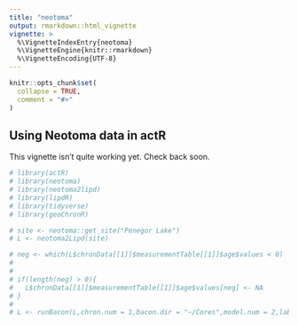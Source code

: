 ```yaml
---
title: "neotoma"
output: rmarkdown::html_vignette
vignette: >
  %\VignetteIndexEntry{neotoma}
  %\VignetteEngine{knitr::rmarkdown}
  %\VignetteEncoding{UTF-8}
---
```


```r
knitr::opts_chunk$set(
  collapse = TRUE,
  comment = "#>"
)
```

## Using Neotoma data in actR

This vignette isn't quite working yet. Check back soon.


```r
# library(actR)
# library(neotoma)
# library(neotoma2lipd)
# library(lipdR)
# library(tidyverse)
# library(geoChronR)
```

```r
# site <- neotoma::get_site("Penegor Lake")
# L <- neotoma2Lipd(site)
```

```r
# neg <- which(L$chronData[[1]]$measurementTable[[1]]$age$values < 0)
# 
# 
# if(length(neg) > 0){
#   L$chronData[[1]]$measurementTable[[1]]$age$values[neg] <- NA
# }
# 
# L <- runBacon(L,chron.num = 1,bacon.dir = "~/Cores",model.num = 2,lab.id.var = NULL, age.14c.var = 'age', age.14c.uncertainty.var = 'unc.estimate', age.var = NULL, age.uncertainty.var = NULL, depth.var = 'depth', reservoir.age.14c.var = NULL, reservoir.age.14c.uncertainty.var = NULL, rejected.ages.var = NULL,ask = FALSE, suggest = FALSE)


```



```r

```



